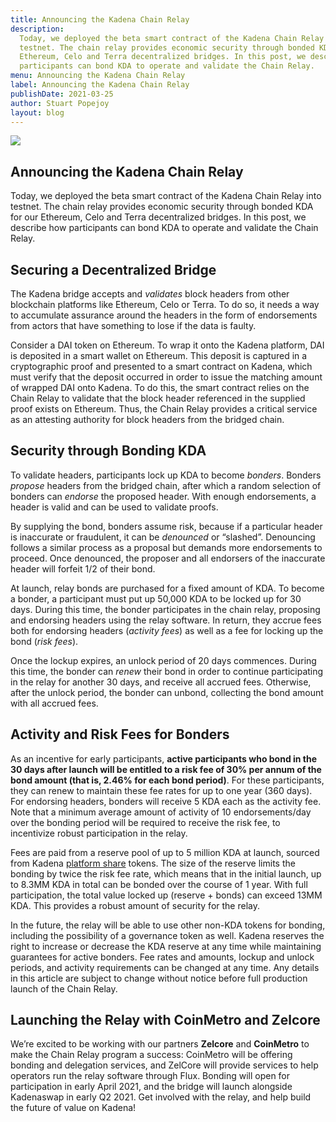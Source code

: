 ```yaml
---
title: Announcing the Kadena Chain Relay
description:
  Today, we deployed the beta smart contract of the Kadena Chain Relay into
  testnet. The chain relay provides economic security through bonded KDA for our
  Ethereum, Celo and Terra decentralized bridges. In this post, we describe how
  participants can bond KDA to operate and validate the Chain Relay.
menu: Announcing the Kadena Chain Relay
label: Announcing the Kadena Chain Relay
publishDate: 2021-03-25
author: Stuart Popejoy
layout: blog
---
```


![](/assets/blog/1_hFmZHqA2HYLgPUAQgVxlog.webp)

## Announcing the Kadena Chain Relay

Today, we deployed the beta smart contract of the Kadena Chain Relay into
testnet. The chain relay provides economic security through bonded KDA for our
Ethereum, Celo and Terra decentralized bridges. In this post, we describe how
participants can bond KDA to operate and validate the Chain Relay.

## Securing a Decentralized Bridge

The Kadena bridge accepts and _validates_ block headers from other blockchain
platforms like Ethereum, Celo or Terra. To do so, it needs a way to accumulate
assurance around the headers in the form of endorsements from actors that have
something to lose if the data is faulty.

Consider a DAI token on Ethereum. To wrap it onto the Kadena platform, DAI is
deposited in a smart wallet on Ethereum. This deposit is captured in a
cryptographic proof and presented to a smart contract on Kadena, which must
verify that the deposit occurred in order to issue the matching amount of
wrapped DAI onto Kadena. To do this, the smart contract relies on the Chain
Relay to validate that the block header referenced in the supplied proof exists
on Ethereum. Thus, the Chain Relay provides a critical service as an attesting
authority for block headers from the bridged chain.

## Security through Bonding KDA

To validate headers, participants lock up KDA to become _bonders_. Bonders
_propose_ headers from the bridged chain, after which a random selection of
bonders can _endorse_ the proposed header. With enough endorsements, a header is
valid and can be used to validate proofs.

By supplying the bond, bonders assume risk, because if a particular header is
inaccurate or fraudulent, it can be _denounced_ or “slashed”. Denouncing follows
a similar process as a proposal but demands more endorsements to proceed. Once
denounced, the proposer and all endorsers of the inaccurate header will forfeit
1/2 of their bond.

At launch, relay bonds are purchased for a fixed amount of KDA. To become a
bonder, a participant must put up 50,000 KDA to be locked up for 30 days. During
this time, the bonder participates in the chain relay, proposing and endorsing
headers using the relay software. In return, they accrue fees both for endorsing
headers (_activity fees_) as well as a fee for locking up the bond (_risk
fees_).

Once the lockup expires, an unlock period of 20 days commences. During this
time, the bonder can _renew_ their bond in order to continue participating in
the relay for another 30 days, and receive all accrued fees. Otherwise, after
the unlock period, the bonder can unbond, collecting the bond amount with all
accrued fees.

## Activity and Risk Fees for Bonders

As an incentive for early participants, **active participants who bond in the 30
days after launch will be entitled to a risk fee of 30% per annum of the bond
amount (that is, 2.46% for each bond period)**. For these participants, they can
renew to maintain these fee rates for up to one year (360 days). For endorsing
headers, bonders will receive 5 KDA each as the activity fee. Note that a
minimum average amount of activity of 10 endorsements/day over the bonding
period will be required to receive the risk fee, to incentivize robust
participation in the relay.

Fees are paid from a reserve pool of up to 5 million KDA at launch, sourced from
Kadena
[platform share](https://medium.com/kadena-io/update-to-the-kadena-token-economic-model-21e1ec18f099)
tokens. The size of the reserve limits the bonding by twice the risk fee rate,
which means that in the initial launch, up to 8.3MM KDA in total can be bonded
over the course of 1 year. With full participation, the total value locked up
(reserve + bonds) can exceed 13MM KDA. This provides a robust amount of security
for the relay.

In the future, the relay will be able to use other non-KDA tokens for bonding,
including the possibility of a governance token as well. Kadena reserves the
right to increase or decrease the KDA reserve at any time while maintaining
guarantees for active bonders. Fee rates and amounts, lockup and unlock periods,
and activity requirements can be changed at any time. Any details in this
article are subject to change without notice before full production launch of
the Chain Relay.

## Launching the Relay with CoinMetro and Zelcore

We’re excited to be working with our partners **Zelcore** and **CoinMetro** to
make the Chain Relay program a success: CoinMetro will be offering bonding and
delegation services, and ZelCore will provide services to help operators run the
relay software through Flux. Bonding will open for participation in early April
2021, and the bridge will launch alongside Kadenaswap in early Q2 2021. Get
involved with the relay, and help build the future of value on Kadena!
